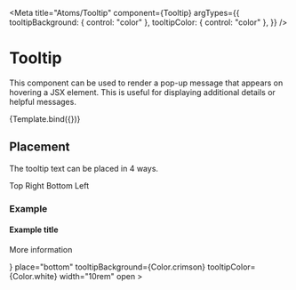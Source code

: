 
<Meta
  title="Atoms/Tooltip"
  component={Tooltip}
  argTypes={{
    tooltipBackground: { control: "color" },
    tooltipColor: { control: "color" },
  }}
/>

# Tooltip

This component can be used to render a pop-up message that appears on
hovering a JSX element. This is useful for displaying additional details
or helpful messages.


<Canvas>
  <Story
    name="Overview"
    args={{
      children: "Hover to see tooltip",
      content: "Tooltip text",
    }}
  >
    {Template.bind({})}
  </Story>
</Canvas>

<ArgsTable story="Overview" />

## Placement

The tooltip text can be placed in 4 ways.

<Canvas>
  <Layout display="flex" justifyContent="space-between" margin="2rem">
    <Tooltip content="Hello from the other side!" direction="top">
      Top
    </Tooltip>
    <Tooltip content="Hello from the other side!" direction="right">
      Right
    </Tooltip>
    <Tooltip content="Hello from the other side!" direction="bottom">
      Bottom
    </Tooltip>
    <Tooltip content="Hello from the other side!" direction="left">
      Left
    </Tooltip>
  </Layout>
</Canvas>

### Example

<Canvas>
  <Layout marginLeft="4rem" marginBottom="6rem">
    <Tooltip
      content={
        <>
          <h4>Example title</h4>
          <p>More information</p>
        </>
      }
      place="bottom"
      tooltipBackground={Color.crimson}
      tooltipColor={Color.white}
      width="10rem"
      open
    >
      <Icon.InfoCircle size="1.3rem" />
    </Tooltip>
  </Layout>
</Canvas>
